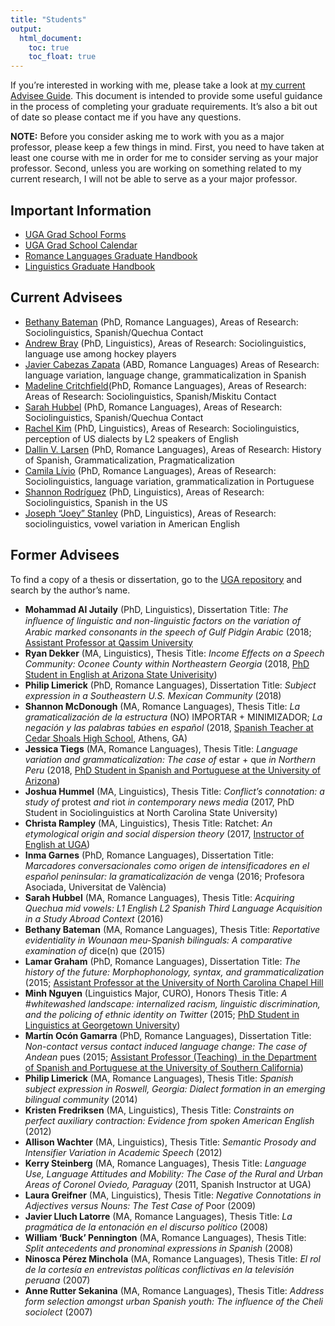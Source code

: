 ```yaml
---
title: "Students"
output: 
  html_document:
    toc: true
    toc_float: true
---
```


If you’re interested in working with me, please take a look at [my current Advisee Guide](https://drive.google.com/open?id=1Id4BUW7U046KxblDi7GkwtXy7MYXNckD). This document is intended to provide some useful guidance in the process of completing your graduate requirements. It’s also a bit out of date so please contact me if you have any questions.

**NOTE:** Before you consider asking me to work with you as a major professor, please keep a few things in mind. First, you need to have taken at least one course with me in order for me to consider serving as your major professor. Second, unless you are working on something related to my current research, I will not be able to serve as a your major professor.

## Important Information
- [UGA Grad School Forms](http://grad.uga.edu/index.php/current-students/forms/)
- [UGA Grad School Calendar](http://grad.uga.edu/index.php/current-students/important-dates-deadlines/)
- [Romance Languages Graduate Handbook](http://rom.uga.edu/graduate-handbook)
- [Linguistics Graduate Handbook](https://ling.franklin.uga.edu/sites/default/files/inline-files/Graduate%20Handbook%20Revised%20July%202019.pdf)

## Current Advisees

- [Bethany Bateman](https://www.rom.uga.edu/directory/people/bethany-bateman) (PhD, Romance Languages), Areas of Research: Sociolinguistics, Spanish/Quechua Contact
- [Andrew Bray](http://www.linguistics.uga.edu/directory/people/andrew-bray) (PhD, Linguistics), Areas of Research: Sociolinguistics, language use among hockey players
- [Javier Cabezas Zapata](https://rom.uga.edu/directory/people/javier-cabezas-zapata) (ABD, Romance Languages) Areas of Research: language variation, language change, grammaticalization in Spanish
- [Madeline Critchfield](http://rom.uga.edu/directory/madeline-critchfield)(PhD, Romance Languages), Areas of Research: Areas of Research: Sociolinguistics, Spanish/Miskitu Contact
- [Sarah Hubbel](https://www.rom.uga.edu/directory/people/sarah-bigger) (PhD, Romance Languages), Areas of Research: Sociolinguistics, Spanish/Quechua Contact
- [Rachel Kim](http://www.linguistics.uga.edu/directory/people/dot-eum-kim) (PhD, Linguistics), Areas of Research: Sociolinguistics, perception of US dialects by L2 speakers of English
- [Dallin V. Larsen](http://rom.uga.edu/directory/people/dallin-v-larsen) (PhD, Romance Languages), Areas of Research: History of Spanish, Grammaticalization, Pragmaticalization
- [Camila Lívio](http://rom.uga.edu/directory/camila-livio-emidio) (PhD, Romance Languages), Areas of Research: Sociolinguistics, language variation, grammaticalization in Portuguese
- [Shannon Rodríguez](http://www.linguistics.uga.edu/directory/people/shannon-rodriguez) (PhD, Linguistics), Areas of Research: Sociolinguistics, Spanish in the US
- [Joseph "Joey" Stanley](http://joeystanley.com/) (PhD, Linguistics), Areas of Research: sociolinguistics, vowel variation in American English

## Former Advisees
To find a copy of a thesis or dissertation, go to the [UGA repository](http://dbs.galib.uga.edu/cgi-bin/getd.cgi?userid=galileo&amp;serverno=22&amp;instcode=uga1) and search by the author's name.

- **Mohammad Al Jutaily** (PhD, Linguistics), Dissertation Title: *The inﬂuence of linguistic and non-linguistic factors on the variation of Arabic marked consonants in the speech of Gulf Pidgin Arabic* (2018; [Assistant Professor at Qassim University](https://www.qu.edu.sa/)
- **Ryan Dekker** (MA, Linguistics), Thesis Title: *Income Effects on a Speech Community: Oconee County within Northeastern Georgia* (2018, [PhD Student in English at Arizona State Univerisity](https://english.asu.edu/content/ryan-dekker))
- **Philip Limerick** (PhD, Romance Languages), Dissertation Title: *Subject expression in a Southeastern U.S. Mexican Community* (2018)
- **Shannon McDonough** (MA, Romance Languages), Thesis Title: *La gramaticalización de la estructura* (NO) IMPORTAR + MINIMIZADOR; *La negación y las palabras tabúes en español* (2018, [Spanish Teacher at Cedar Shoals High School](https://www.clarke.k12.ga.us/domain/841), Athens, GA)
- **Jessica Tiegs** (MA, Romance Languages), Thesis Title: *Language variation and grammaticalization: The case of* estar + que *in Northern Peru* (2018, [PhD Student in Spanish and Portuguese at the University of Arizona](https://spanish.arizona.edu/people/jtiegs))
- **Joshua Hummel** (MA, Linguistics), Thesis Title: *Conflict’s connotation: a study of* protest *and* riot *in contemporary news media* (2017, PhD Student in Sociolinguistics at North Carolina State University)
- **Christa Rampley** (MA, Linguistics), Thesis Title: Ratchet: *An etymological origin and social dispersion theory* (2017, [Instructor of English at UGA](https://www.english.uga.edu/directory/people/christa-rampley))
- **Inma Garnes** (PhD, Romance Languages), Dissertation Title: *Marcadores conversacionales como origen de intensificadores en el español peninsular: la gramaticalización de* venga (2016; Profesora Asociada, Universitat de València)
- **Sarah Hubbel** (MA, Romance Languages), Thesis Title: *Acquiring Quechua mid vowels: L1 English L2 Spanish Third Language Acquisition in a Study Abroad Context* (2016)
- **Bethany Bateman** (MA, Romance Languages), Thesis Title: *Reportative evidentiality in Wounaan meu-Spanish bilinguals: A comparative examination of* dice(n) que (2015)
- **Lamar Graham** (PhD, Romance Languages), Dissertation Title: *The history of the future: Morphophonology, syntax, and grammaticalization* (2015; [Assistant Professor at the University of North Carolina Chapel Hill](https://sites.google.com/site/lamaragrahamphd/index)
- **Minh Nguyen** (Linguistics Major, CURO), Honors Thesis Title: *A #whitewashed landscape: internalized racism, linguistic discrimination, and the policing of ethnic identity on Twitter* (2015; [PhD Student in Linguistics at Georgetown University](https://linguistics.georgetown.edu/people/phd-students/current))
- **Martín Ocón Gamarra** (PhD, Romance Languages), Dissertation Title: *Non-contact versus contact induced language change: The case of Andean* pues (2015; [Assistant Professor (Teaching)  in the Department of Spanish and Portuguese at the University of Southern California](https://dornsife.usc.edu/cf/faculty-and-staff/faculty.cfm?pid=1058679))
- **Philip Limerick** (MA, Romance Languages), Thesis Title: *Spanish subject expression in Roswell, Georgia: Dialect formation in an emerging bilingual community* (2014)
- **Kristen Fredriksen** (MA, Linguistics), Thesis Title: *Constraints on perfect auxiliary contraction: Evidence from spoken American English* (2012)
- **Allison Wachter** (MA, Linguistics), Thesis Title: *Semantic Prosody and Intensifier Variation in Academic Speech* (2012)
- **Kerry Steinberg** (MA, Romance Languages), Thesis Title: *Language Use, Language Attitudes and Mobility: The Case of the Rural and Urban Areas of Coronel Oviedo, Paraguay* (2011, Spanish Instructor at UGA)
- **Laura Greifner** (MA, Linguistics), Thesis Title: *Negative Connotations in Adjectives versus Nouns: The Test Case of* Poor (2009)
- **Javier Lluch Latorre** (MA, Romance Languages), Thesis Title: *La pragmática de la entonación en el discurso político* (2008)
- **William 'Buck' Pennington** (MA, Romance Languages), Thesis Title: *Split antecedents and pronominal expressions in Spanish* (2008)
- **Ninosca Pérez Minchola** (MA, Romance Languages), Thesis Title: *El rol de la cortesía en entrevistas políticas conflictivas en la televisión peruana* (2007)
- **Anne Rutter Sekanina** (MA, Romance Languages), Thesis Title: *Address form selection amongst urban Spanish youth: The influence of the Cheli sociolect* (2007)

<!--
Building websites uses the same reproducible workflow you can use for your analyses and collaborations. It is very iterative. You can do it all from RStudio, with a combination of clicking or typing commands as you feel comfortable. 

1. add content (text, code, images, etc) in an RMarkdown file
1. knit the RMarkdown file to view
1. update `_site.yml` (perhaps, if it is a new file)
1. build the website
    - Build tab > Build Website or
    - in the console: `rmarkdown::render_site()`
1. repeat, repeat, repeat
1. commit and push your website to github, it's live!
1. repeat all of the above

Let's see what this looks like. We are not going to have time to learn all of the capabilities of R Markdown today, but the purpose here is to give you familiarlity with the workflow and confidence to explore further on your own.

----

## RStudio landscape

Here is what you'll see when you've opened our `rmarkdown-website-tutorial` project in RStudio.  

The 'Build tab' in the top right corner will show up once RStudio knows you're making a website, don't worry if you don't have it yet.  

If we open `index.Rmd` we will see that it's all text with a bit of formatting. This top part is called the 'front matter'.  

![](https://docs.google.com/drawings/d/1ff_I5VJAtmF0FYZOIFE6ZW_-8sfwfoOij2AR0eyFs00/pub?w=960&h=720)

<br>
 
## Markdown Syntax 
 
Now let's look explore the first few webpages/R Markdown files to get familiar with Markdown syntax: 

- `index.Rmd`
- `first_observations.Rmd`
- `basic_workflow.Rmd`

These first few pages have simple formatting (**bold**, *italics*), headers, bullet points, links, and images. These are the majority of things you'll do in Markdown. See a full list of options at [**RStudio's Markdown basics**](http://rmarkdown.rstudio.com/authoring_basics.html) or go to Help > Markdown Quick Reference. Also, check out their [R Markdown cheatsheet](https://www.rstudio.com/resources/cheatsheets/).  

Notice that you can insert images locally (from the /images folder), or from online e.g. Google Drawings!
 
From [rmarkdown.rstudio.com lesson 8](http://rmarkdown.rstudio.com/lesson-8.html): 

![](images/markdown_rmarkdownlesson-8.png)



<br> 

## Build your website!

Let's make a few changes to this file and knit it to inspect. Try adding some new Markdown formatted text. 

Also, now is a good time to make sure you have the the Build tab; you may need to install `rmarkdown` if you haven't already (below). 

Click `Build Website` in the Build tab (or type `rmarkdown::render_site()` in the Console) and inspect your Website! Commit and push to see it live online. 

<br>

## Other

### Tips for learning Markdown

**In Markdown, spaces can be tricky**.  
To start a new line here, I needed 2 spaces after `tricky.  ` above. 
As you can see, a simple carriage return doesn't cut it. 

To force carriage returns, use the `<br>` html tag...

<br>
<br>

...like this.  

Also, this bulleted list won't render properly:
- because there is no carriage return between the line above
- and where the bullet points start. 

To have the bullet points render nicely: 

- you must have a full blank line 
- following "To have the bullet points render nicely:"

<br>

### Building a website from scratch

If you want to build a website from scratch (i.e. not fork this one), follow RStudio's instructions here: [R Markdown Websites
](https://rmarkdown.rstudio.com/rmarkdown_websites.html). 

**Troubleshooting:**  

We recently had trouble having our nicely built website display online: the website's url only showed the README (nicely formatted though!). We solved it by adding:

```
output_dir: "."
```

to the `_site.yml`. This knits all the .html files in place in the home directory instead of in a `_site` folder, and this solved our problem!

### Install the `rmarkdown` package

You can do this by: 

1. paste this code in the Console and hit enter

    ```
    install.packages('rmarkdown')
    library(rmarkdown) 
    ```
1. from the menu bar select: Tools > Install Packages... "rmarkdown"
1. from the bottom right pane, click on the Packages tab, click on Install, "rmarkdown"

<!---note that the ``` ``` syntax above renders text as a code-looking block--->



